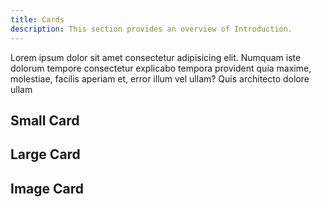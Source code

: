 ```yaml
---
title: Cards
description: This section provides an overview of Introduction.
---
```


Lorem ipsum dolor sit amet consectetur adipisicing elit. Numquam iste dolorum tempore consectetur explicabo tempora provident quia maxime, molestiae, facilis aperiam et, error illum vel ullam? Quis architecto dolore ullam

## Small Card

<CardGrid>
  <Card
    title="Page Structure"
    href="/docs/deep/deeper"
    icon="alignJustify"
    variant="small"
    description="test description"
  />
  <Card
    title="Page Structure"
    href="/docs/deep/deeper"
    icon="alignJustify"
    variant="small"
  />
  <Card
    title="Residents"
    href="https://www.residents.com.au"
    icon="alignJustify"
    external={true}
    variant="small"
  />
</CardGrid>

## Large Card

<CardGrid>
  <Card
    subtitle="Instructions"
    title="Installation"
    description="Get started with Documents using our quick start installation guide to get your project started."
    href="/docs/introduction/installation"
  />
  <Card
    subtitle="Setup"
    title="Site Settings"
    description="Setting up your Documents projects layout, links and search engine optimisation."
    href="/docs/introduction/setup"
  />
  <Card
    subtitle="Support"
    title="Residents"
    description="Australia's leading branding, marketing and web development company."
    href="https://www.residents.com.au/"
    external={true}
  />
</CardGrid>

## Image Card

<CardGrid>
  <Card
    title="Residents"
    href="https://www.residents.com.au"
    image="/images/og-image.png"
    external={true}
    variant="image"
  />
  <Card
    title="Residents"
    href="https://www.residents.com.au"
    image="/images/og-image.png"
    variant="image"
  />
  <Card
    title="Residents"
    href="https://www.residents.com.au"
    image="/images/og-image.png"
    variant="image"
  />
</CardGrid>
